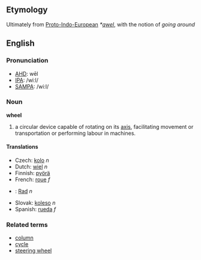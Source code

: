 ==Etymology==
Ultimately from [[Proto-Indo-European]] ''*[[qwel]]'', with the notion of ''going around''

==English==
===Pronunciation===
*[[w:AHD|AHD]]: wēl
*[[w:IPA|IPA]]: /wiːl/
*[[w:SAMPA|SAMPA]]: /wi:l/
===Noun===
'''wheel'''

#a circular device capable of rotating on its [[axis]], facilitating movement or transportation or performing labour in machines.

====Translations====
*Czech: [[kolo]]  ''n''
*Dutch: [[wiel]] ''n''
*Finnish: [[pyörä]]
*French: [[roue]] ''f''
*{{msg:de}}: [[Rad]] ''n''
*Slovak: [[koleso]]  ''n''
*Spanish: [[rueda]] ''f''

===Related terms===
*[[column]]
*[[cycle]]
*[[steering wheel]]